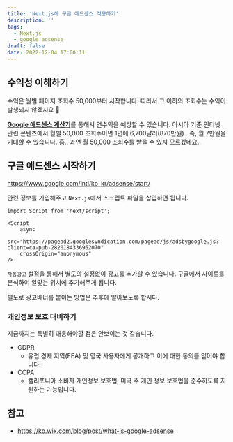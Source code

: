```yaml
---
title: 'Next.js에 구글 애드센스 적용하기'
description: ''
tags:
  - Next.js
  - google adsense
draft: false
date: 2022-12-04 17:00:11
---
```


## 수익성 이해하기

수익은 월별 페이지 조회수 50,000부터 시작합니다.
따라서 그 이하의 조회수는 수익이 발생되지 않겠지요 🥲

[**Google 애드센스 계산기**](https://www.google.com/adsense/start/#calculator)를 통해서 연수익을 예상할 수 있습니다.
아시아 기준 인터넷 관련 콘텐츠에서 월별 50,000 조회수이면 1년에 6,700달러(870만원).. 즉, 월 7만원을 기대할 수 있습니다.
흠.. 과연 월 50,000 조회수를 받을 수 있지 모르겠네요..

## 구글 애드센스 시작하기

https://www.google.com/intl/ko_kr/adsense/start/

관련 정보를 기입해주고 `Next.js`에서 스크립트 파일을 삽입하면 됩니다.

```tsx:_app.tsx
import Script from 'next/script';

<Script
    async
    src="https://pagead2.googlesyndication.com/pagead/js/adsbygoogle.js?client=ca-pub-2820184336962070"
    crossOrigin="anonymous"
/>
```

`자동광고` 설정을 통해서 별도의 설정없이 광고를 추가할 수 있습니다.
구글에서 사이트를 분석하여 알맞는 위치에 추가해주게 됩니다.

별도로 광고배너를 붙이는 방법은 추후에 알아보도록 합시다.

### 개인정보 보호 대비하기

지금까지는 특별히 대응해야할 점은 안보이는 것 같습니다.

- GDPR
  - 유럽 경제 지역(EEA) 및 영국 사용자에게 공개하고 이에 대한 동의를 얻어야 합니다.
- CCPA
  - 캘리포니아 소비자 개인정보 보호법, 미국 주 개인 정보 보호법을 준수하도록 지원하는 기능입니다.

## 참고

- https://ko.wix.com/blog/post/what-is-google-adsense

